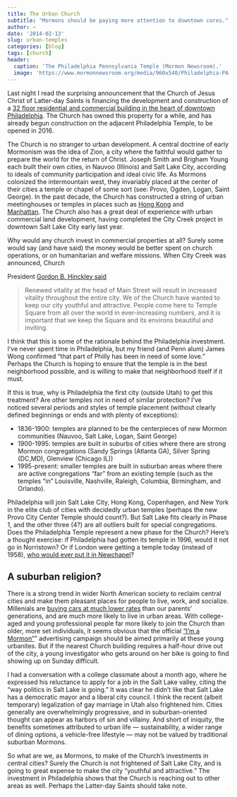 ```yaml
---
title: The Urban Church
subtitle: "Mormons should be paying more attention to downtown cores."
author: ~
date: '2014-02-13'
slug: urban-temples
categories: [blog]
tags: [church]
header:
  caption: 'The Philadelphia Pennsylvania Temple (Mormon Newsroom).'
  image: 'https://www.mormonnewsroom.org/media/960x540/Philadelphia-PA-Temple-Exterior-sunset2016.jpg'
---
```



Last night I read the surprising announcement that the Church of Jesus Christ of
Latter-day Saints is financing the development and construction of a [32 floor
residential and commercial building in the heart of downtown
Philadelphia](http://www.philly.com/philly/news/20140213_Mormons_to_build_32-story_tower_in_Center_City.html).
The Church has owned this property for a while, and has
already begun construction on the adjacent Philadelphia Temple, to be opened in
2016.

The Church is no stranger to urban development. A central doctrine of early
Mormonism was the idea of Zion, a city where the faithful would gather to
prepare the world for the return of Christ. Joseph Smith and Brigham Young each
built their own cities, in Nauvoo (Illinois) and Salt Lake City, according to
ideals of community participation and ideal civic life. As Mormons colonized the
intermountain west, they invariably placed at the center of their cities a
temple or chapel of some sort (see: Provo, Ogden, Logan, Saint George). In the
past decade, the Church has constructed a string of urban meetinghouses or
temples in places such as [Hong Kong](http://lagallc.com/projects/wan-chai.html) and
[Manhattan](http://www.lds.org/church/temples/manhattan-new-york?lang=eng). The
Church also has a great deal of experience with urban commercial land
development, having completed the City Creek project in downtown Salt Lake City
early last year.


Why would any church invest in commercial properties at all? Surely some would
say (and have said) the money would be better spent on church operations, or on
humanitarian and welfare missions. When City Creek was announced, Church

President [Gordon B. Hinckley
said](http://www.mormonnewsroom.org/article/city-creek-center-an-economic-revitalization)

> Renewed vitality at the head of Main Street will result in increased vitality
> throughout the entire city. We of the Church have wanted to keep our city
> youthful and attractive. People come here to Temple Square from all over the
> world in ever-increasing numbers, and it is important that we keep the Square
> and its environs beautiful and inviting.

I think that this is some of the rationale behind the Philadelphia investment.
I've never spent time in Philadelphia, but my friend (and Penn alum) James Wong
confirmed "that part of Philly has been in need of some love." Perhaps the
Church is hoping to ensure that the temple is in the best neighborhood possible,
and is willing to make that neighborhood itself if it must.

If this is true, why is Philadelphia the first city (outside Utah) to get this
treatment? Are other temples not in need of similar protection? I've
noticed several periods and styles of temple placement (without clearly defined
beginnings or ends and with plenty of exceptions):

  - 1836-1900: temples are planned to be the centerpieces of new Mormon communities (Nauvoo, Salt Lake,
Logan, Saint George)
  - 1900-1995: temples are built in suburbs of cities where there are strong Mormon congregations (Sandy Springs (Atlanta GA), Silver
Spring (DC,MD), Glenview (Chicago IL))
  - 1995-present: smaller temples are built in suburban areas where there are active congregations "far" from an
existing temple (such as the temples "in" Louisville, Nashville, Raleigh,
Columbia, Birmingham, and Orlando).

Philadelphia will join Salt Lake City, Hong Kong, Copenhagen, and New York in
the elite club of cities with decidedly urban temples (perhaps the new Provo
City Center Temple should count?). But Salt Lake fits clearly in Phase 1, and
the other three (4?) are all outliers built for special congregations. Does the
Philadelphia Temple represent a new phase for the Church? Here's a thought
exercise: if Philadelphia had gotten its temple in 1996, would it not go in
Norristown? Or if London were getting a temple today (instead of 1958), <a
href="https://www.google.com/maps/place/W+Park+Rd/@51.411414,-0.0810593,10z/data=!4m2!3m1!1s0x4875f73db1904e09:0x1c21fa6de21b3de">who
would ever put it in Newchapel</a>?

## A suburban religion?
There is a
strong trend in wider North American society to reclaim central cities and make
them pleasant places for people to live, work, and socialize. Millenials are
[buying cars at much lower
rates](http://www.theatlantic.com/business/archive/2012/03/why-dont-young-americans-buy-cars/255001/)
than our parents' generations, and are much more
likely to live in urban areas. With college-aged and young professional people
far more likely to join the Church than older, more set individuals, it seems
obvious that the official ["I'm a
Mormon"](http://www.youtube.com/watch?v=4PF0h7oqUEQ)" advertising
campaign should be aimed primarily at these young urbanites. But if the nearest
Church building requires a half-hour drive out of the city, a young investigator
who gets around on her bike is going to find showing up on Sunday difficult.

I had a conversation with a college classmate about a month ago, where he
expressed his reluctance to apply for a job in the Salt Lake valley, citing the
"way politics in Salt Lake is going." It was clear he didn't like that Salt Lake
has a democratic mayor and a liberal city council. I think the recent (albeit
temporary) legalization of gay marriage in Utah also frightened him. Cities
generally are overwhelmingly progressive, and in suburban-oriented thought can
appear as harbors of sin and villainy. And short of iniquity, the benefits
sometimes attributed to urban life --- sustainability, a wider range of dining
options, a vehicle-free lifestyle --- may not be valued by traditional suburban
Mormons.

So what are we, as Mormons, to make of the Church's investments in central
cities? Surely the Church is not frightened of Salt Lake City, and is going to
great expense to make the city "youthful and attractive." The investment in
Philadelphia shows that the Church is reaching out to other areas as well.
Perhaps the Latter-day Saints should take note.
